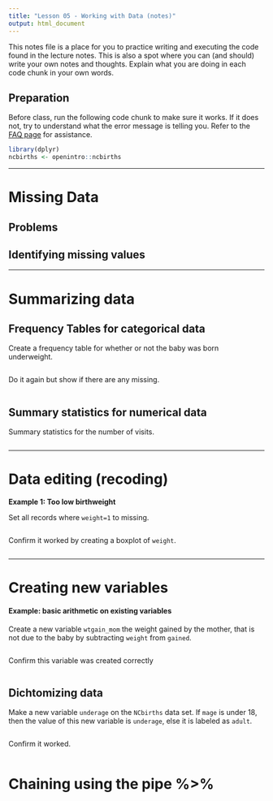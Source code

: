 ```yaml
---
title: "Lesson 05 - Working with Data (notes)"
output: html_document
---
```


This notes file is a place for you to practice writing and executing the code found in the lecture notes. This is also a spot where you can (and should) write your own notes and thoughts. Explain what you are doing in each code chunk in your own words. 


## Preparation
Before class, run the following code chunk to make sure it works. 
If it does not, try to understand what the error message is telling you. Refer to the [FAQ page](https://norcalbiostat.github.io/MATH130/faq.html) for assistance. 

```r
library(dplyr)
ncbirths <- openintro::ncbirths
```

----- 

# Missing Data

## Problems


## Identifying missing values 


----

# Summarizing data


## Frequency Tables for categorical data
Create a frequency table for whether or not the baby was born underweight. 

```r
 
```

Do it again but show if there are any missing. 

```r
 
```

## Summary statistics for numerical data

Summary statistics for the number of visits. 

```r

```

-----

# Data editing (recoding)



**Example 1: Too low birthweight**

Set all records where `weight=1` to missing. 

```r
 
```

Confirm it worked by creating a boxplot of `weight`. 
```r

```

-----

# Creating new variables


#### **Example: basic arithmetic on existing variables**


Create a new variable `wtgain_mom` the weight gained by the mother, that is not due to the baby by subtracting `weight` from `gained`.
```r
 
```

Confirm this variable was created correctly

```r

```



## Dichtomizing data 

Make a new variable `underage` on the `NCbirths` data set. If `mage` is under 18, then the value of this new variable is `underage`, else it is labeled as `adult`. 

```r

```

Confirm it worked.

```r
 
```


# Chaining using the pipe %>%

```r

```


